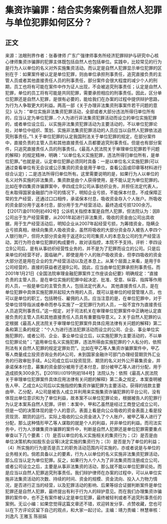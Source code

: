 # 集资诈骗罪：结合实务案例看自然人犯罪与单位犯罪如何区分？
## 正文
来源：法眼刑界作者：张春律师 广东广强律师事务所经济犯罪辩护与研究中心核心律师集资诈骗罪的犯罪主体既包括自然人也包括单位。实践中，比较常见的行为是行为人以单位的名义对外实施集资活动。而认定是自然人犯罪显示单位犯罪的区别在于：如果案件被认定是单位犯罪，则由单位承担刑事责任，追究直接负责的主管人员或者其他直接责任人员的刑事责任，部分案件会很大程度的减少个人的刑期，员工也将有可能在案件中作为证人出现，不会被追究刑事责任；认定是自然人犯罪，单位的员工将有可能是共同犯罪，需要承担相应的刑事责任。因此，区分单位犯罪还是自然人犯罪，是很有必要的，能给我们在办案的过程中提供辩护思路，为行为人争取更大的利益。两高一部《关于办理非法集资刑事案件若干问题的意见》认为：“单位实施非法集资犯罪活动，全部或者大部分违法所得归单位所有的，应当认定为单位犯罪...个人为进行非法集资犯罪活动而设立的单位实施犯罪的，或者单位设立后，以实施非法集资犯罪活动为主要活动的，不以单位犯罪论处，对单位中组织、策划、实施非法集资犯罪活动的人员应当以自然人犯罪依法追究刑事责任。”1.关于单位犯罪的认定我国刑法关于单位犯罪的规定，在部分案件中，直接负责的主管人员和其他直接责任人员都要追究刑事责任。但是也有部分案件，只追究直接责任人员的刑事责任。《最高人民法院关于审理单位犯罪若干问题的解释》的规定精神，明确：“以单位名义实施犯罪，违法所得归单位所有，是单位犯罪。”也就是说，认定单位犯罪必须同时具备：一是以单位名义实施犯罪(可以通过查看单位有无会议或公示集资的资金是用于单位，查看公函或印章等材料进行综合认定)；二是违法所得归单位所有。这里需要说明的是，如果行为人以单位的名义对外实施的非法集资，集资款是由个人获得使用，是不能认定为单位犯罪的。比如在李四集资诈骗罪案中，李四成立B公司从事纺织业务，并担任法定代表人，在未取得国家金融部门许可的情况下，明知企业亏损，不能保本付息，不成保障正常的生产经营，还通过口口相传，承诺保本付息，吸收资金存入个人账户。所吸收的资金部分用于返本付息，部分用于生产经营活动，最终造成亏损1200余万。【(2017)渝0110刑初492号】公诉机关指控本案是自然人犯罪，但法院认为：因B公司出于生产经营需要，从2001年起进行非法集资，吸收的资金由公司出具收据，用于生产经营活动后，明知企业从2007年起经营亏损，为筹措资金，隐瞒企业亏损真相，继续向集资人吸收资金，虽然将吸收的大部分资金存入被告人李四个人银行账户，但将大部分资金用于返还B公司司集资人的本息及公司的生产经营活动，其行为符合单位犯罪的构成要件，故对该指控，本院不予支持。评析：李四设立B公司后，是有从事纺织经营性业务的，并不是为了犯罪而设立的公司。只是后来单位的经营不好，面临破产，即使是用个人的账户吸收资金，但李四吸收的资金大部分还是用在企业的生产经营活动以及还本息上。从某个层面上来看，是用于B公司经营的，直接的获益者还是B公司。因此，应当由单位犯罪承担刑事责任。而2001年1月21日《全国法院审理金融犯罪案件工作座谈会纪要》明确规定：“直接负责的主管人员，是在单位实施的犯罪中起决定、批准、受意、纵容、指挥等作用的人员，一般是单位的主管负责人，包括法定代表人。 其他直接责任人员，是在单位犯罪中具体实施犯罪并起较大作用的人员，既可以是单位的经营管理人员，也可以是单位的职工，包括聘任、雇佣的人员。应当注意的是，在单位犯罪中，对于受单位领导指派或奉命而参与实施了一定犯罪行为的人员，一般不宜作为直接责任人员追究刑事责任。”这一规定，对于司法机关在审理单位犯罪案件中正确地认定直接负责的主管人员和其他直接责任人员具有重要指导意义。2.关于自然人犯罪的认定根据《最高人民法院关于审理单位犯罪案件具体应用法律有关问题的解释》第二条和第三条的规定：“个人为进行违法犯罪活动而设立的公司、企业、事业单位实施犯罪的，或者公司、企业、事业单位设立后，以实施犯罪为主要活动的，不以单位犯罪论处”；“盗用单位名义实施犯罪，违法所得由实施犯罪的个人私分的，依照刑法有关自然人犯罪的规定定罪处罚”。比如在甲乙等人集资诈骗罪案件中，甲乙等人商量成立投资咨询业务的A公司，未到国家金融许可部门办理经营期货外汇业务的行政审批手续。A公司成立后以投资现货、期货的名义对外公开募集资金，并承诺保本付息，募集的资金部分被用于还本付息，部分被甲乙等人进行分配，用于造成损失300余万。【(2019)川0191刑初184号】法院认为：依照《最高人民法院关于审理单位犯罪案件具体应用法律有关问题的解释》第二条之规定，本案查明被告人甲、乙成立A公司后以实施指控的集资诈骗犯罪为主要活动，获得的钱款主要由甲、乙分配，A公司是被告人成立并利用来实施集资诈骗犯罪的平台公司，没有体现出单位意识和为了单位利益，故本案不以单位犯罪论处，根据被告人的犯罪行为认定本案系自然人犯罪。评析：本案中，甲和乙虽然是经过工商登记成立公司，但是一切的决策体现的是个人的意识。表面上看是向公众吸收的资金表面上看是投资现货、期货的运行。实际上吸收的公众资金进入了个人账户，被甲乙等人进行了分配，那么这种情形甲乙等人谋取的就是个人的利益，并非单位的利益。而司法实务中，行为人涉嫌集资诈骗罪的案件中，判断是自然人犯罪还是单位犯罪需要重点审查以下几个要素：（1）是否以单位的名义实施相关的集资行为；（2）是否是由单位决策机构(如股东会议等)决定实施的集资行为；（3）是否是为了单位的利益；（4）所实施的行为是否是员工的职务活动范围内可实施的，亦或者说是与单位的业务相关的。倘若具备以上的要素，行为人以单位的名义实施非法集资犯罪活动，那么应当认定为单位犯罪。反之，如果行为人个人为了非法集资而注册成立公司，或者公司设立之后，主要是从事非法集资的活动，那么就不能以单位犯罪论处。而是应当以自然人犯罪追究刑事责任。我们辩护律师在办案的过程中，可以从单位实施非法集资活动的次数、持续的时间、资金的规模、资金流向、投入人力物力情况，是否进行正当的经营，以及犯罪活动的影响、后果等综合证据判断案件是单位犯罪还是自然人犯罪，最终提出有利于行为人的辩护意见。而在我们办理集资诈骗罪的案件中，也不乏有案件被认定是单位犯罪，最终被轻判或者不追究刑事责任的案例。无讼小编：如果您觉得这篇文章还不错，欢迎转发分享、点赞收藏，您也可以在下方评论区留下自己的观点，和大家一起讨论。主编：靖力责编：林慧审核：刘逸凡 王雅玉 陈丽娟 